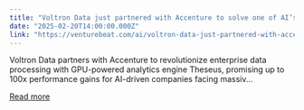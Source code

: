 ```yaml
---
title: "Voltron Data just partnered with Accenture to solve one of AI’s biggest headaches"
date: "2025-02-20T14:00:00.000Z"
link: "https://venturebeat.com/ai/voltron-data-just-partnered-with-accenture-to-solve-one-of-ais-biggest-headaches/"
---
```


Voltron Data partners with Accenture to revolutionize enterprise data processing with GPU-powered analytics engine Theseus, promising up to 100x performance gains for AI-driven companies facing massiv...

[Read more](https://venturebeat.com/ai/voltron-data-just-partnered-with-accenture-to-solve-one-of-ais-biggest-headaches/)
